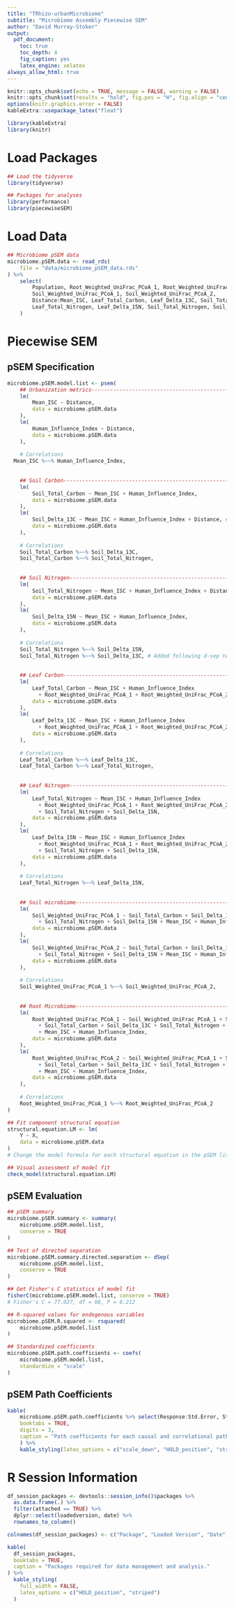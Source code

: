 ```yaml
---
title: "TRhizo-urbanMicrobiome"
subtitle: "Microbiome Assembly Piecewise SEM"
author: "David Murray-Stoker"
output:
  pdf_document:
    toc: true
    toc_depth: 4
    fig_caption: yes
    latex_engine: xelatex
always_allow_html: true
---
```


```r
knitr::opts_chunk$set(echo = TRUE, message = FALSE, warning = FALSE)
knitr::opts_chunk$set(results = "hold", fig.pos = "H", fig.align = "center", out.width = "92.5%")
options(knitr.graphics.error = FALSE)
kableExtra::usepackage_latex("float")
```

```r
library(kableExtra)
library(knitr)
```





\newpage
# Load Packages

\vspace{10pt}

```r
## Load the tidyverse
library(tidyverse)

## Packages for analyses
library(performance)
library(piecewiseSEM)
```

\vspace{10pt}

# Load Data

```r
## Microbiome pSEM data
microbiome.pSEM.data <- read_rds(
	file = "data/microbiome_pSEM_data.rds"
) %>%
	select(
		Population, Root_Weighted_UniFrac_PCoA_1, Root_Weighted_UniFrac_PCoA_2,
		Soil_Weighted_UniFrac_PCoA_1, Soil_Weighted_UniFrac_PCoA_2,
		Distance:Mean_ISC, Leaf_Total_Carbon, Leaf_Delta_13C, Soil_Total_Carbon, Soil_Delta_13C,
		Leaf_Total_Nitrogen, Leaf_Delta_15N, Soil_Total_Nitrogen, Soil_Delta_15N
	)
```





\newpage
# Piecewise SEM

## pSEM Specification

\vspace{10pt}

```r
microbiome.pSEM.model.list <- psem(
	## Urbanization metrics--------------------------------------------------
	lm(
		Mean_ISC ~ Distance,
		data = microbiome.pSEM.data
	),
	lm(
		Human_Influence_Index ~ Distance,
		data = microbiome.pSEM.data
	),
	
	# Correlations
  Mean_ISC %~~% Human_Influence_Index,
	
	
	## Soil Carbon-----------------------------------------------------------
	lm(
		Soil_Total_Carbon ~ Mean_ISC + Human_Influence_Index,
		data = microbiome.pSEM.data
	),
	lm(
		Soil_Delta_13C ~ Mean_ISC + Human_Influence_Index + Distance, # + Distance
		data = microbiome.pSEM.data
	),
	
	# Correlations
	Soil_Total_Carbon %~~% Soil_Delta_13C,
	Soil_Total_Carbon %~~% Soil_Total_Nitrogen,
	
	
	## Soil Nitrogen---------------------------------------------------------
	lm(
		Soil_Total_Nitrogen ~ Mean_ISC + Human_Influence_Index + Distance, # + Distance
		data = microbiome.pSEM.data
	),
	lm(
		Soil_Delta_15N ~ Mean_ISC + Human_Influence_Index,
		data = microbiome.pSEM.data
	),
	
	# Correlations
	Soil_Total_Nitrogen %~~% Soil_Delta_15N,
	Soil_Total_Nitrogen %~~% Soil_Delta_13C, # Added following d-sep test
	
	
	## Leaf Carbon-----------------------------------------------------------
	lm(
		Leaf_Total_Carbon ~ Mean_ISC + Human_Influence_Index
		  + Root_Weighted_UniFrac_PCoA_1 + Root_Weighted_UniFrac_PCoA_2 + Soil_Delta_15N, # + Soil_Delta_15N
		data = microbiome.pSEM.data
	),
	lm(
		Leaf_Delta_13C ~ Mean_ISC + Human_Influence_Index
		  + Root_Weighted_UniFrac_PCoA_1 + Root_Weighted_UniFrac_PCoA_2,
		data = microbiome.pSEM.data
	),
	
	# Correlations
	Leaf_Total_Carbon %~~% Leaf_Delta_13C,
	Leaf_Total_Carbon %~~% Leaf_Total_Nitrogen,
	
	
	## Leaf Nitrogen---------------------------------------------------------
	lm(
		Leaf_Total_Nitrogen ~ Mean_ISC + Human_Influence_Index
		  + Root_Weighted_UniFrac_PCoA_1 + Root_Weighted_UniFrac_PCoA_2
		  + Soil_Total_Nitrogen + Soil_Delta_15N,
		data = microbiome.pSEM.data
	),
	lm(
		Leaf_Delta_15N ~ Mean_ISC + Human_Influence_Index
		  + Root_Weighted_UniFrac_PCoA_1 + Root_Weighted_UniFrac_PCoA_2
		  + Soil_Total_Nitrogen + Soil_Delta_15N,
		data = microbiome.pSEM.data
	),
	
	# Correlations
	Leaf_Total_Nitrogen %~~% Leaf_Delta_15N,
	
	
	## Soil microbiome-------------------------------------------------------
	lm(
		Soil_Weighted_UniFrac_PCoA_1 ~ Soil_Total_Carbon + Soil_Delta_13C
		  + Soil_Total_Nitrogen + Soil_Delta_15N + Mean_ISC + Human_Influence_Index,
		data = microbiome.pSEM.data
	),
	lm(
		Soil_Weighted_UniFrac_PCoA_2 ~ Soil_Total_Carbon + Soil_Delta_13C
		  + Soil_Total_Nitrogen + Soil_Delta_15N + Mean_ISC + Human_Influence_Index,
		data = microbiome.pSEM.data
	),
	
	# Correlations
	Soil_Weighted_UniFrac_PCoA_1 %~~% Soil_Weighted_UniFrac_PCoA_2,
	
	
	## Root Microbiome-------------------------------------------------------
	lm(
		Root_Weighted_UniFrac_PCoA_1 ~ Soil_Weighted_UniFrac_PCoA_1 + Soil_Weighted_UniFrac_PCoA_2
		  + Soil_Total_Carbon + Soil_Delta_13C + Soil_Total_Nitrogen + Soil_Delta_15N
		  + Mean_ISC + Human_Influence_Index,
		data = microbiome.pSEM.data
	),
	lm(
		Root_Weighted_UniFrac_PCoA_2 ~ Soil_Weighted_UniFrac_PCoA_1 + Soil_Weighted_UniFrac_PCoA_2
		  + Soil_Total_Carbon + Soil_Delta_13C + Soil_Total_Nitrogen + Soil_Delta_15N
		  + Mean_ISC + Human_Influence_Index,
		data = microbiome.pSEM.data
	),
	
	# Correlations
	Root_Weighted_UniFrac_PCoA_1 %~~% Root_Weighted_UniFrac_PCoA_2
)
```

\vspace{10pt}

```r
## Fit component structural equation
structural.equation.LM <- lm(
	Y ~ X,
	data = microbiome.pSEM.data
)
# Change the model formula for each structural equation in the pSEM list

## Visual assessment of model fit
check_model(structural.equation.LM)
```



\newpage
## pSEM Evaluation

\vspace{10pt}

```r
## pSEM summary
microbiome.pSEM.summary <- summary(
	microbiome.pSEM.model.list,
	conserve = TRUE
)

## Test of directed separation
microbiome.pSEM.summary.directed.separation <- dSep(
	microbiome.pSEM.model.list,
	conserve = TRUE
)

## Get Fisher's C statistics of model fit
fisherC(microbiome.pSEM.model.list, conserve = TRUE)
# Fisher's C = 77.027, df = 68, P = 0.212

## R-squared values for endogenous variables
microbiome.pSEM.R.squared <- rsquared(
	microbiome.pSEM.model.list
)

## Standardized coefficients
microbiome.pSEM.path.coefficients <- coefs(
	microbiome.pSEM.model.list,
	standardize = "scale"
)
```



\newpage
## pSEM Path Coefficients

```r
kable(
	microbiome.pSEM.path.coefficients %>% select(Response:Std.Error, Std.Estimate, P.Value),
	booktabs = TRUE,
	digits = 3,
	caption = "Path coefficients for each causal and correlational pathway in the microbiome assembly piecewise SEM. Global model fit: Fisher's C = 77.027, df = 68, P = 0.212. $R^2$ values for endogenous variables: Mean ISC = 0.624, Human Influence Index = 0.627, Soil Total C = 0.218, Soil 13C = 0.378, Leaf Total C = 0.249, Leaf 13C = 0.191, Soil Total N = 0.192, Soil 15N = 0.335, Leaf Total N = 0.412, Leaf 15N = 0.236, Soil PCoA 1 = 0.184, Soil PCoA 2 = 0.623, Root PCoA 1 = 0.347, Root PCoA 2 = 0.358."
	) %>%
	kable_styling(latex_options = c("scale_down", "HOLD_position", "striped"), font_size = 8)
```











\newpage
# R Session Information

```r
df_session_packages <- devtools::session_info()$packages %>%
  as.data.frame(.) %>%
  filter(attached == TRUE) %>%
  dplyr::select(loadedversion, date) %>%
  rownames_to_column()

colnames(df_session_packages) <- c("Package", "Loaded Version", "Date")

kable(
  df_session_packages,
  booktabs = TRUE,
  caption = "Packages required for data management and analysis."
) %>%
  kable_styling(
    full_width = FALSE,
    latex_options = c("HOLD_position", "striped")
  )
```

